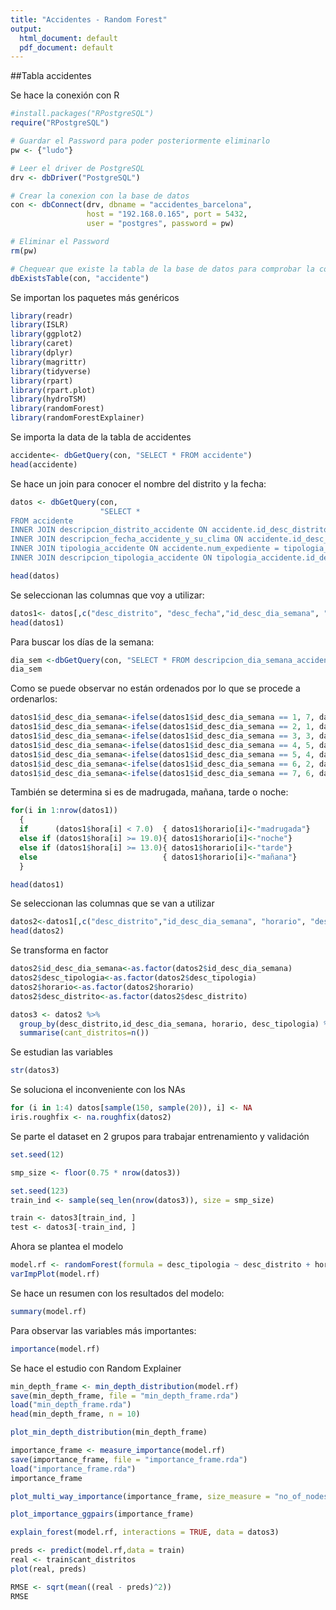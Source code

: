 ```yaml
---
title: "Accidentes - Random Forest"
output:
  html_document: default
  pdf_document: default
---
```


##Tabla accidentes 

Se hace la conexión con R

```r

#install.packages("RPostgreSQL")
require("RPostgreSQL")

# Guardar el Password para poder posteriormente eliminarlo
pw <- {"ludo"}

# Leer el driver de PostgreSQL
drv <- dbDriver("PostgreSQL")

# Crear la conexion con la base de datos
con <- dbConnect(drv, dbname = "accidentes_barcelona",
                 host = "192.168.0.165", port = 5432,
                 user = "postgres", password = pw)

# Eliminar el Password
rm(pw) 

# Chequear que existe la tabla de la base de datos para comprobar la conexión
dbExistsTable(con, "accidente")

```


Se importan los paquetes más genéricos

```r
library(readr)
library(ISLR)
library(ggplot2)
library(caret)
library(dplyr)
library(magrittr)
library(tidyverse)
library(rpart)
library(rpart.plot)
library(hydroTSM)
library(randomForest)
library(randomForestExplainer)
```

Se importa la data de la tabla de accidentes 

```r
accidente<- dbGetQuery(con, "SELECT * FROM accidente")
head(accidente)
```


Se hace un join para conocer el nombre del distrito y la fecha: 

```r
datos <- dbGetQuery(con, 
                    "SELECT *
FROM accidente
INNER JOIN descripcion_distrito_accidente ON accidente.id_desc_distrito = descripcion_distrito_accidente.id_desc_distrito
INNER JOIN descripcion_fecha_accidente_y_su_clima ON accidente.id_desc_fecha=descripcion_fecha_accidente_y_su_clima.id_desc_fecha
INNER JOIN tipologia_accidente ON accidente.num_expediente = tipologia_accidente.num_expediente
INNER JOIN descripcion_tipologia_accidente ON tipologia_accidente.id_desc_tipologia = descripcion_tipologia_accidente.id_desc_tipologia") 

head(datos)
```

Se seleccionan las columnas que voy a utilizar:

```r
datos1<- datos[,c("desc_distrito", "desc_fecha","id_desc_dia_semana", "hora", "desc_tipologia")]
head(datos1)
```

Para buscar los días de la semana: 

```r
dia_sem <-dbGetQuery(con, "SELECT * FROM descripcion_dia_semana_accidente")
dia_sem
```

Como se puede observar no están ordenados por lo que se procede a ordenarlos:

```r
datos1$id_desc_dia_semana<-ifelse(datos1$id_desc_dia_semana == 1, 7, datos1$id_desc_dia_semana)
datos1$id_desc_dia_semana<-ifelse(datos1$id_desc_dia_semana == 2, 1, datos1$id_desc_dia_semana)
datos1$id_desc_dia_semana<-ifelse(datos1$id_desc_dia_semana == 3, 3, datos1$id_desc_dia_semana)
datos1$id_desc_dia_semana<-ifelse(datos1$id_desc_dia_semana == 4, 5, datos1$id_desc_dia_semana)
datos1$id_desc_dia_semana<-ifelse(datos1$id_desc_dia_semana == 5, 4, datos1$id_desc_dia_semana)
datos1$id_desc_dia_semana<-ifelse(datos1$id_desc_dia_semana == 6, 2, datos1$id_desc_dia_semana)
datos1$id_desc_dia_semana<-ifelse(datos1$id_desc_dia_semana == 7, 6, datos1$id_desc_dia_semana)
```


También se determina si es de madrugada, mañana, tarde o noche:

```r
for(i in 1:nrow(datos1))
  {
  if      (datos1$hora[i] < 7.0)  { datos1$horario[i]<-"madrugada"} 
  else if (datos1$hora[i] >= 19.0){ datos1$horario[i]<-"noche"}
  else if (datos1$hora[i] >= 13.0){ datos1$horario[i]<-"tarde"}
  else                            { datos1$horario[i]<-"mañana"}
  }

head(datos1)
```

Se seleccionan las columnas que se van a utilizar

```r
datos2<-datos1[,c("desc_distrito","id_desc_dia_semana", "horario", "desc_tipologia")]
head(datos2)
```


Se transforma en factor

```r
datos2$id_desc_dia_semana<-as.factor(datos2$id_desc_dia_semana)
datos2$desc_tipologia<-as.factor(datos2$desc_tipologia)
datos2$horario<-as.factor(datos2$horario)
datos2$desc_distrito<-as.factor(datos2$desc_distrito)
```

```r
datos3 <- datos2 %>%
  group_by(desc_distrito,id_desc_dia_semana, horario, desc_tipologia) %>%
  summarise(cant_distritos=n())
```


Se estudian las variables 
```r
str(datos3)
```

Se soluciona el inconveniente con los NAs

```r
for (i in 1:4) datos[sample(150, sample(20)), i] <- NA
iris.roughfix <- na.roughfix(datos2)
```



Se parte el dataset en 2 grupos para trabajar entrenamiento y validación

```r
set.seed(12)

```

```r
smp_size <- floor(0.75 * nrow(datos3))

set.seed(123)
train_ind <- sample(seq_len(nrow(datos3)), size = smp_size)

train <- datos3[train_ind, ]
test <- datos3[-train_ind, ]
```

Ahora se plantea el modelo

```r
model.rf <- randomForest(formula = desc_tipologia ~ desc_distrito + horario + id_desc_dia_semana, importance = TRUE ,data = train, na.action=na.roughfix)
varImpPlot(model.rf)
```

Se hace un resumen con los resultados del modelo: 

```r
summary(model.rf)
```

Para observar las variables más importantes:

```r
importance(model.rf)
```



Se hace el estudio con Random Explainer

```r
min_depth_frame <- min_depth_distribution(model.rf)
save(min_depth_frame, file = "min_depth_frame.rda")
load("min_depth_frame.rda")
head(min_depth_frame, n = 10)
```



```r
plot_min_depth_distribution(min_depth_frame)
```


```r
importance_frame <- measure_importance(model.rf)
save(importance_frame, file = "importance_frame.rda")
load("importance_frame.rda")
importance_frame

```

```r
plot_multi_way_importance(importance_frame, size_measure = "no_of_nodes")
```


```r
plot_importance_ggpairs(importance_frame)
```

```r
explain_forest(model.rf, interactions = TRUE, data = datos3)
```



```r
preds <- predict(model.rf,data = train)
real <- train$cant_distritos
plot(real, preds)
```

```r
RMSE <- sqrt(mean((real - preds)^2))
RMSE
```



